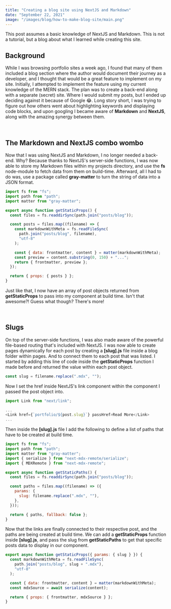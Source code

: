 ```yaml
---
title: "Creating a blog site using NextJS and Markdown"
date: "September 22, 2021"
image: "/images/blog/how-to-make-blog-site/main.png"
---
```



This post assumes a basic knowledge of NextJS and Markdown. This is not a tutorial, 
but a blog about what I learned while creating this site.

## Background

While I was browsing portfolio sites a week ago, I found that many of them included a blog section where the author
would document their journey as a developer, and I thought that would be a great feature to implement on my site.
Initially, I attempted to implement the feature using my current knowledge of the MERN stack. The plan was to
create a back-end along with a separate (secret) site. Where I would submit my posts, but I ended up deciding against
it because of Google 😂. Long story short, I was trying to figure out how others went about highlighting keywords and
displaying code blocks, and upon googling I became aware of **Markdown** and **NextJS**, along with
the amazing synergy between them.

<br />

## The Markdown and NextJS combo wombo

Now that I was using NextJS and Markdown, I no longer needed a back-end. Why? Because thanks to NextJS's server-side functions,
I was now able to store my Markdown files within my projects directory, and use the **fs** node-module to fetch data from them 
on build-time. Afterward, all I had to do was, use a package called **gray-matter** to turn the string of data into a JSON format.

```javascript
import fs from "fs";
import path from "path";
import matter from "gray-matter";

export async function getStaticProps() {
  const files = fs.readdirSync(path.join("posts/blog"));

  const posts = files.map((filename) => {
    const markdownWithMeta = fs.readFileSync(
      path.join("posts/blog", filename),
      "utf-8"
    );

    const { data: frontmatter, content } = matter(markdownWithMeta);
    const preview = content.substring(0, 150) + "...";
    return { frontmatter, preview };
  });

  return { props: { posts } };
}
```

Just like that, I now have an array of post objects returned from **getStaticProps** to pass into my component
at build time.
Isn't that awesome?! Guess what though? There's more!

<br />

## Slugs

On top of the server-side functions, I was also made aware of the powerful file-based routing that's included with NextJS.
I was now able to create pages dynamically for each post by creating a **[slug].js** file inside a blog folder within pages.
And to connect them to each post that was listed. I started by adding this line of code inside the **getStaticProps** function
I made before and returned the value within each post object.

```javascript
const slug = filename.replace(".mdx", "");
```

Now I set the href inside NextJS's link component within the component I passed the post object into.

```javascript
import Link from "next/link";

...
<Link href={`portfolio/${post.slug}`} passHref>Read More</Link>
...
```

Then inside the **[slug].js** file I add the following to define a list of paths that have to be
created at build time. 

```javascript
import fs from "fs";
import path from "path";
import matter from "gray-matter";
import { serialize } from "next-mdx-remote/serialize";
import { MDXRemote } from "next-mdx-remote";

export async function getStaticPaths() {
  const files = fs.readdirSync(path.join("posts/blog"));

  const paths = files.map((filename) => ({
    params: {
      slug: filename.replace(".mdx", ""),
    },
  }));

  return { paths, fallback: false };
}
```

Now that the links are finally connected to their respective post, and the paths are being created at build time.
We can add a **getStaticProps** function inside **[slug].js**, and pass the slug from  **getStaticPaths** to get that
specific posts data to display in our component.


```javascript
export async function getStaticProps({ params: { slug } }) {
  const markdownWithMeta = fs.readFileSync(
    path.join("posts/blog", slug + ".mdx"),
    "utf-8"
  );

  const { data: frontmatter, content } = matter(markdownWithMeta);
  const mdxSource = await serialize(content);

  return { props: { frontmatter, mdxSource } };
}
```
